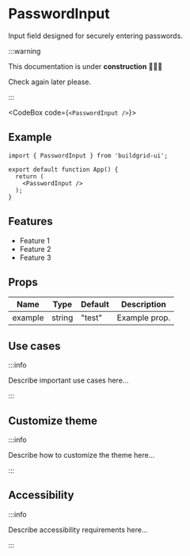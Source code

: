 


# PasswordInput

Input field designed for securely entering passwords.

:::warning

This documentation is under **construction** 🚧👷‍♂️

Check again later please.

:::

<CodeBox code={`<PasswordInput />`}>
	<PasswordInput />
</CodeBox>

## Example

```tsx
import { PasswordInput } from 'buildgrid-ui';

export default function App() {
  return (
    <PasswordInput />
  );
}
```

## Features

- Feature 1
- Feature 2
- Feature 3

## Props

| Name    | Type    | Default | Description     |
|---------|---------|---------|-----------------|
| example | string  | "test"  | Example prop.   |

## Use cases

:::info

Describe important use cases here...

:::

## Customize theme

:::info

Describe how to customize the theme here...

:::

## Accessibility

:::info

Describe accessibility requirements here...

:::
